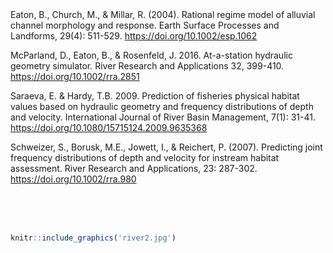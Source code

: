 <br>
<br>
<br>
<br>

Eaton, B., Church, M., & Millar, R. (2004). Rational regime model of alluvial channel morphology and response. Earth Surface Processes and Landforms, 29(4): 511-529. [https://doi.org/10.1002/esp.1062](https://doi.org/10.1002/esp.1062)

McParland, D., Eaton, B., & Rosenfeld, J. 2016. At-a-station hydraulic geometry simulator. River Research and Applications 32, 399-410. [https://doi.org/10.1002/rra.2851](https://doi.org/10.1002/rra.2851)

Saraeva, E. & Hardy, T.B. 2009. Prediction of fisheries physical habitat values based on hydraulic geometry and frequency distributions of depth and velocity. International Journal of River Basin Management, 7(1): 31-41. [https://doi.org/10.1080/15715124.2009.9635368](https://doi.org/10.1080/15715124.2009.9635368)

Schweizer, S., Borusk, M.E., Jowett, I., & Reichert, P. (2007). Predicting joint frequency distributions of depth and velocity for instream habitat assessment. River Research and Applications, 23: 287-302. [https://doi.org/10.1002/rra.980](https://doi.org/10.1002/rra.980)

<br>
<br>
<br>

```r
knitr::include_graphics('river2.jpg') 
```
